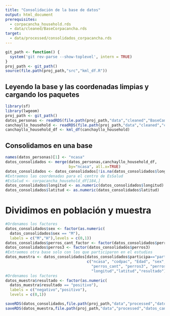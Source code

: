 ```yaml
---
title: "Consolidación de la base de datos"
output: html_document
prerequisites:
  - corpacancha_household.rds
  - data/cleaned/BaseCorpacancha.rds
target: 
  - data/processed/consolidados_corpacancha.rds
---
```


```r
git_path <- function() {
  system('git rev-parse --show-toplevel', intern = TRUE)
}
proj_path <- git_path()
source(file.path(proj_path,"src","kml_df.R"))
```

## Leyendo la base y las coordenadas limpias y cargando los paquetes

```r
library(sf)
library(lwgeom)
proj_path <- git_path()
datos_personas <- readRDS(file.path(proj_path,"data","cleaned","BaseCanchayllo.rds"))
canchayllo_household <- readRDS(file.path(proj_path,"data","cleaned","canchayllo_household.rds"))
canchayllo_household_df <- kml_df(canchayllo_household)
```


## Consolidamos en una base

```r
names(datos_personas)[1] <- "ncasa"
datos_consolidados <- merge(datos_personas,canchayllo_household_df,
                            by="ncasa", all.x=TRUE)
datos_consolidados <- datos_consolidados[!is.na(datos_consolidados$longitud),]
#Extraemos las coordenadas para el centro de EsSalud
#EsSalud <- corpacancha_household_df[184,]
datos_consolidados$longitud <- as.numeric(datos_consolidados$longitud)
datos_consolidados$latitud <- as.numeric(datos_consolidados$latitud)
```

# Dividimos en población y muestra

```r
#Ordenamos los factores
datos_consolidados$sex <- factor(as.numeric(
  datos_consolidados$sex == "M"),
  labels = c("M","H"),levels = c(0,1))
datos_consolidados$perros_cant_factor <- factor(datos_consolidados$perros_cant)
datos_consolidados$perros3 <- factor(datos_consolidados$perros3)
#Extraemos otra base solo con los que participaron en el estudios
datos_muestra <- datos_consolidados[datos_consolidados$participa=="participó",
                                    c("ncasa", "codpac", "Edad", "sex", "rango_edad",
                                      "perros_cant", "perros3", "perros_cant_factor",
                                      "longitud","latitud","resultado")]
#Ordenamos los factores
datos_muestra$resultado <- factor(as.numeric(
  datos_muestra$resultado == "positivo"),
  labels = c("negativo","positivo"),
  levels = c(0,1))
```


```r
saveRDS(datos_consolidados,file.path(proj_path,"data","processed","datos_canchayllo_poblacion.rds"))
saveRDS(datos_muestra,file.path(proj_path,"data","processed","datos_canchayllo_muestra.rds"))
```

